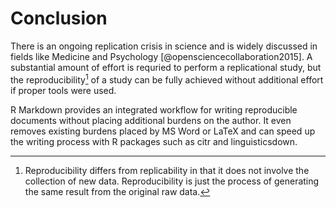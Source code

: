 # Conclusion

There is an ongoing replication crisis in science and is widely discussed in fields like Medicine and Psychology [@opensciencecollaboration2015].
A substantial amount of effort is requried to perform a replicational study, but the reproducibility[^diff-reproduce] of a study can be fully achieved without additional effort if proper tools were used. 

R Markdown provides an integrated workflow for writing reproducible documents without placing additional burdens on the author. It even removes existing burdens placed by MS Word or LaTeX and can speed up the writing process with R packages such as citr and linguisticsdown.


[^diff-reproduce]: Reproducibility differs from replicability in that it does not involve the collection of new data. Reproducibility is just the process of generating the same result from the original raw data.